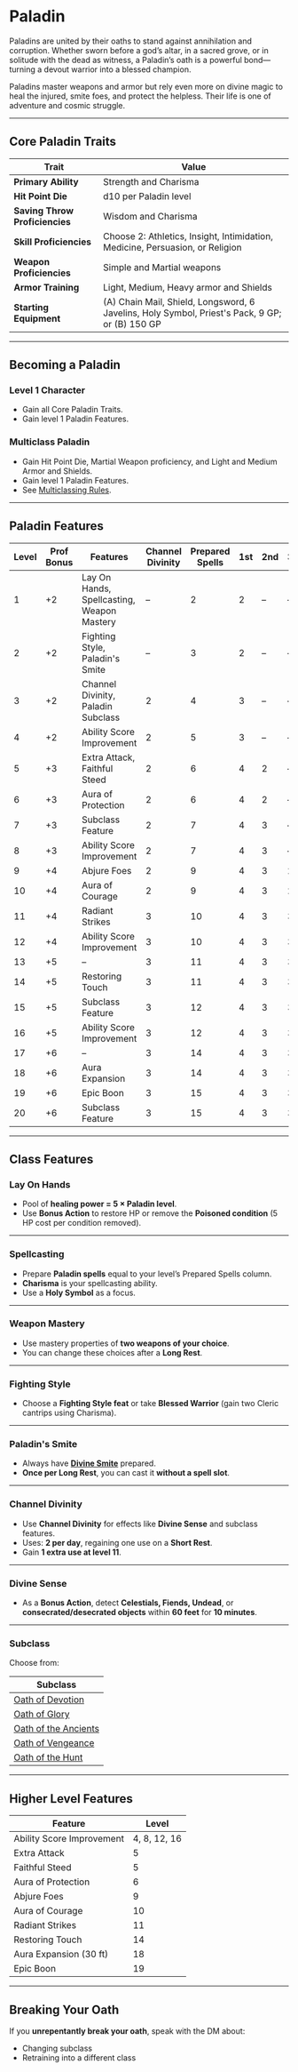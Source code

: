 # Paladin

Paladins are united by their oaths to stand against annihilation and corruption. Whether sworn before a god’s altar, in a sacred grove, or in solitude with the dead as witness, a Paladin’s oath is a powerful bond—turning a devout warrior into a blessed champion.

Paladins master weapons and armor but rely even more on divine magic to heal the injured, smite foes, and protect the helpless. Their life is one of adventure and cosmic struggle.

---

## Core Paladin Traits

| Trait                          | Value                                                                                          |
| ------------------------------ | ---------------------------------------------------------------------------------------------- |
| **Primary Ability**            | Strength and Charisma                                                                          |
| **Hit Point Die**              | d10 per Paladin level                                                                          |
| **Saving Throw Proficiencies** | Wisdom and Charisma                                                                            |
| **Skill Proficiencies**        | Choose 2: Athletics, Insight, Intimidation, Medicine, Persuasion, or Religion                  |
| **Weapon Proficiencies**       | Simple and Martial weapons                                                                     |
| **Armor Training**             | Light, Medium, Heavy armor and Shields                                                         |
| **Starting Equipment**         | (A) Chain Mail, Shield, Longsword, 6 Javelins, Holy Symbol, Priest's Pack, 9 GP; or (B) 150 GP |

---

## Becoming a Paladin

### Level 1 Character

- Gain all Core Paladin Traits.
- Gain level 1 Paladin Features.

### Multiclass Paladin

- Gain Hit Point Die, Martial Weapon proficiency, and Light and Medium Armor and Shields.
- Gain level 1 Paladin Features.
- See [Multiclassing Rules](http://dnd2024.wikidot.com/class:multiclassing).

---

## Paladin Features

| Level | Prof Bonus | Features                                   | Channel Divinity | Prepared Spells | 1st | 2nd | 3rd | 4th | 5th |
| ----- | ---------- | ------------------------------------------ | ---------------- | --------------- | --- | --- | --- | --- | --- |
| 1     | +2         | Lay On Hands, Spellcasting, Weapon Mastery | –                | 2               | 2   | –   | –   | –   | –   |
| 2     | +2         | Fighting Style, Paladin's Smite            | –                | 3               | 2   | –   | –   | –   | –   |
| 3     | +2         | Channel Divinity, Paladin Subclass         | 2                | 4               | 3   | –   | –   | –   | –   |
| 4     | +2         | Ability Score Improvement                  | 2                | 5               | 3   | –   | –   | –   | –   |
| 5     | +3         | Extra Attack, Faithful Steed               | 2                | 6               | 4   | 2   | –   | –   | –   |
| 6     | +3         | Aura of Protection                         | 2                | 6               | 4   | 2   | –   | –   | –   |
| 7     | +3         | Subclass Feature                           | 2                | 7               | 4   | 3   | –   | –   | –   |
| 8     | +3         | Ability Score Improvement                  | 2                | 7               | 4   | 3   | –   | –   | –   |
| 9     | +4         | Abjure Foes                                | 2                | 9               | 4   | 3   | 2   | –   | –   |
| 10    | +4         | Aura of Courage                            | 2                | 9               | 4   | 3   | 2   | –   | –   |
| 11    | +4         | Radiant Strikes                            | 3                | 10              | 4   | 3   | 3   | –   | –   |
| 12    | +4         | Ability Score Improvement                  | 3                | 10              | 4   | 3   | 3   | –   | –   |
| 13    | +5         | –                                          | 3                | 11              | 4   | 3   | 3   | 1   | –   |
| 14    | +5         | Restoring Touch                            | 3                | 11              | 4   | 3   | 3   | 1   | –   |
| 15    | +5         | Subclass Feature                           | 3                | 12              | 4   | 3   | 3   | 2   | –   |
| 16    | +5         | Ability Score Improvement                  | 3                | 12              | 4   | 3   | 3   | 2   | –   |
| 17    | +6         | –                                          | 3                | 14              | 4   | 3   | 3   | 3   | 1   |
| 18    | +6         | Aura Expansion                             | 3                | 14              | 4   | 3   | 3   | 3   | 1   |
| 19    | +6         | Epic Boon                                  | 3                | 15              | 4   | 3   | 3   | 3   | 2   |
| 20    | +6         | Subclass Feature                           | 3                | 15              | 4   | 3   | 3   | 3   | 2   |

---

## Class Features

### Lay On Hands

- Pool of **healing power = 5 × Paladin level**.
- Use **Bonus Action** to restore HP or remove the **Poisoned condition** (5 HP cost per condition removed).

---

### Spellcasting

- Prepare **Paladin spells** equal to your level’s Prepared Spells column.
- **Charisma** is your spellcasting ability.
- Use a **Holy Symbol** as a focus.

---

### Weapon Mastery

- Use mastery properties of **two weapons of your choice**.
- You can change these choices after a **Long Rest**.

---

### Fighting Style

- Choose a **Fighting Style feat** or take **Blessed Warrior** (gain two Cleric cantrips using Charisma).

---

### Paladin's Smite

- Always have **[Divine Smite](http://dnd2024.wikidot.com/spell:divine-smite)** prepared.
- **Once per Long Rest**, you can cast it **without a spell slot**.

---

### Channel Divinity

- Use **Channel Divinity** for effects like **Divine Sense** and subclass features.
- Uses: **2 per day**, regaining one use on a **Short Rest**.
- Gain **1 extra use at level 11**.

---

### Divine Sense

- As a **Bonus Action**, detect **Celestials, Fiends, Undead**, or **consecrated/desecrated objects** within **60 feet** for **10 minutes**.

---

### Subclass

Choose from:

| Subclass                                                                                      |
| --------------------------------------------------------------------------------------------- |
| [Oath of Devotion](/en/library/character-creation/vocations/paladin/oath-of-devotion)         |
| [Oath of Glory](/en/library/character-creation/vocations/paladin/oath-of-glory)               |
| [Oath of the Ancients](/en/library/character-creation/vocations/paladin/oath-of-the-ancients) |
| [Oath of Vengeance](/en/library/character-creation/vocations/paladin/oath-of-vengeance)       |
| [Oath of the Hunt](/en/library/character-creation/vocations/paladin/oath-of-the-hunt)         |

---

## Higher Level Features

| Feature                   | Level        |
| ------------------------- | ------------ |
| Ability Score Improvement | 4, 8, 12, 16 |
| Extra Attack              | 5            |
| Faithful Steed            | 5            |
| Aura of Protection        | 6            |
| Abjure Foes               | 9            |
| Aura of Courage           | 10           |
| Radiant Strikes           | 11           |
| Restoring Touch           | 14           |
| Aura Expansion (30 ft)    | 18           |
| Epic Boon                 | 19           |

---

## Breaking Your Oath

If you **unrepentantly break your oath**, speak with the DM about:

- Changing subclass
- Retraining into a different class
